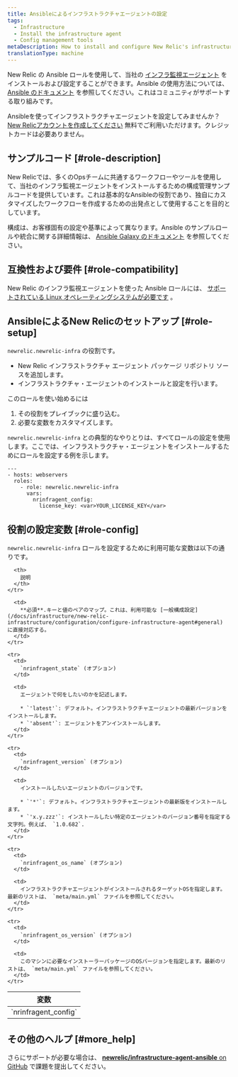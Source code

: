 ```yaml
---
title: Ansibleによるインフラストラクチャエージェントの設定
tags:
  - Infrastructure
  - Install the infrastructure agent
  - Config management tools
metaDescription: How to install and configure New Relic's infrastructure monitoring agent using the Ansible configuration management system.
translationType: machine
---
```


New Relic の Ansible ロールを使用して、当社の [インフラ監視エージェント](/docs/infrastructure/new-relic-infrastructure/getting-started/welcome-new-relic-infrastructure) をインストールおよび設定することができます。Ansible の使用方法については、 [Ansible のドキュメント](https://docs.ansible.com/) を参照してください。これはコミュニティがサポートする取り組みです。

Ansibleを使ってインフラストラクチャエージェントを設定してみませんか？ [New Relicアカウントを作成してください](https://newrelic.com/signup) 無料でご利用いただけます。クレジットカードは必要ありません。

## サンプルコード [#role-description]

New Relicでは、多くのOpsチームに共通するワークフローやツールを使用して、当社のインフラ監視エージェントをインストールするための構成管理サンプルコードを提供しています。これは基本的なAnsibleの役割であり、独自にカスタマイズしたワークフローを作成するための出発点として使用することを目的としています。

構成は、お客様固有の設定や基準によって異なります。Ansible のサンプルロールや統合に関する詳細情報は、 [Ansible Galaxy のドキュメント](https://galaxy.ansible.com/newrelic/newrelic-infra/) を参照してください。

## 互換性および要件 [#role-compatibility]

New Relic のインフラ監視エージェントを使った Ansible ロールには、 [サポートされている Linux オペレーティングシステムが必要です](/docs/infrastructure/new-relic-infrastructure/getting-started/compatibility-requirements-new-relic-infrastructure#operating-systems) 。

## AnsibleによるNew Relicのセットアップ [#role-setup]

`newrelic.newrelic-infra` の役割です。

* New Relic インフラストラクチャ エージェント パッケージ リポジトリ ソースを追加します。
* インフラストラクチャ・エージェントのインストールと設定を行います。

このロールを使い始めるには

1. その役割をプレイブックに盛り込む。
2. 必要な変数をカスタマイズします。

`newrelic.newrelic-infra` との典型的なやりとりは、すべてロールの設定を使用します。ここでは、インフラストラクチャ・エージェントをインストールするためにロールを設定する例を示します。

```
---
- hosts: webservers
  roles:
    - role: newrelic.newrelic-infra
      vars:
        nrinfragent_config:
          license_key: <var>YOUR_LICENSE_KEY</var>
```

## 役割の設定変数 [#role-config]

`newrelic.newrelic-infra` ロールを設定するために利用可能な変数は以下の通りです。

<table>
  <thead>
    <tr>
      <th style={{ width: "200px" }}>
        変数
      </th>

      <th>
        説明
      </th>
    </tr>
  </thead>

  <tbody>
    <tr>
      <td>
        `nrinfragent_config`
      </td>

      <td>
        **必須**.キーと値のペアのマップ。これは、利用可能な [一般構成設定](/docs/infrastructure/new-relic-infrastructure/configuration/configure-infrastructure-agent#general) に直接対応する。
      </td>
    </tr>

    <tr>
      <td>
        `nrinfragent_state` (オプション)
      </td>

      <td>
        エージェントで何をしたいのかを記述します。

        * `'latest'`: デフォルト。インフラストラクチャエージェントの最新バージョンをインストールします。
        * `'absent'`: エージェントをアンインストールします。
      </td>
    </tr>

    <tr>
      <td>
        `nrinfragent_version` (オプション)
      </td>

      <td>
        インストールしたいエージェントのバージョンです。

        * `'*'`: デフォルト。インフラストラクチャエージェントの最新版をインストールします。
        * `'x.y.zzz'`: インストールしたい特定のエージェントのバージョン番号を指定する文字列。例えば、 `1.0.682`.
      </td>
    </tr>

    <tr>
      <td>
        `nrinfragent_os_name` (オプション)
      </td>

      <td>
        インフラストラクチャエージェントがインストールされるターゲットOSを指定します。最新のリストは、 `meta/main.yml` ファイルを参照してください。
      </td>
    </tr>

    <tr>
      <td>
        `nrinfragent_os_version` (オプション)
      </td>

      <td>
        このマシンに必要なインストーラーパッケージのOSバージョンを指定します。最新のリストは、 `meta/main.yml` ファイルを参照してください。
      </td>
    </tr>
  </tbody>
</table>

## その他のヘルプ [#more_help]

さらにサポートが必要な場合は、 [**newrelic/infrastructure-agent-ansible** on GitHub](https://github.com/newrelic/infrastructure-agent-ansible/issues) で課題を提出してください。
